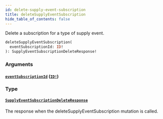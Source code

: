 ```yaml
---
id: delete-supply-event-subscription
title: deleteSupplyEventSubscription
hide_table_of_contents: false
---
```



Delete a subscription for a type of supply event.

```graphql
deleteSupplyEventSubscription(
  eventSubscriptionId: ID!
): SupplyEventSubscriptionDeleteResponse!
```


### Arguments

#### [`eventSubscriptionId`](#) ([`ID!`](/supply/api/graphql-admin/reference/scalars/id))




### Type

#### [`SupplyEventSubscriptionDeleteResponse`](/supply/api/graphql-admin/reference/objects/supply-event-subscription-delete-response)

The response when the deleteSupplyEventSubscription mutation is called.




